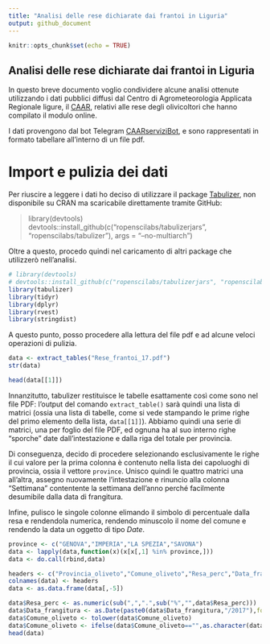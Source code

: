 ```yaml
---
title: "Analisi delle rese dichiarate dai frantoi in Liguria"
output: github_document
---
```


```r
knitr::opts_chunk$set(echo = TRUE)
```

## Analisi delle rese dichiarate dai frantoi in Liguria

In questo breve documento voglio condividere alcune analisi ottenute utilizzando i dati pubblici diffusi dal Centro di Agrometeorologia Applicata Regionale ligure, il [CAAR](http://www.agriligurianet.it/it/impresa/assistenza-tecnica-e-centri-serivizio/agrometeo-caar.html),  relativi alle rese degli olivicoltori che hanno compilato il modulo online. 

I dati provengono dal bot Telegram [CAARserviziBot](https://t.me/CAARserviziBot), e sono rappresentati in formato tabellare all'interno di un file pdf.

# Import e pulizia dei dati

Per riuscire a leggere i dati ho deciso di utilizzare il package [Tabulizer](https://github.com/ropensci/tabulizer), non disponibile su CRAN ma scaricabile direttamente tramite GitHub:

>library(devtools)
>devtools::install_github(c("ropenscilabs/tabulizerjars", "ropenscilabs/tabulizer"), args = "--no-multiarch")

Oltre a questo, procedo quindi nel caricamento di altri package che utilizzerò nell'analisi.

```r
# library(devtools)
# devtools::install_github(c("ropenscilabs/tabulizerjars", "ropenscilabs/tabulizer"), args = "--no-multiarch")
library(tabulizer)
library(tidyr)
library(dplyr)
library(rvest)
library(stringdist)
```


A questo punto, posso procedere alla lettura del file pdf e ad alcune veloci operazioni di pulizia.

```r
data <- extract_tables("Rese_frantoi_17.pdf")
str(data)

head(data[[1]])
```

Innanzitutto, tabulizer restituisce le tabelle esattamente così come sono nel file PDF: l'output del comando `extract_table()` sarà quindi una lista di matrici (ossia una lista di tabelle, come si vede stampando le prime righe del primo elemento della lista, `data[[1]]`). Abbiamo quindi una serie di matrici, una per foglio del file PDF, ed ognuna ha al suo interno righe "sporche" date dall'intestazione e dalla riga del totale per provincia.

Di conseguenza, decido di procedere selezionando esclusivamente le righe il cui valore per la prima colonna è contenuto nella lista dei capoluoghi di provincia, ossia il vettore `province`. Unisco quindi le quattro matrici una all'altra, assegno nuovamente l'intestazione e rinuncio alla colonna "Settimana" contentente la settimana dell'anno  perché facilmente desumibile dalla data di frangitura.

Infine, pulisco le singole colonne elimando il simbolo di percentuale dalla resa e rendendola numerica, rendendo minuscolo il nome del comune e rendendo la data un oggetto di tipo *Date*.

```r
province <- c("GENOVA","IMPERIA","LA SPEZIA","SAVONA")
data <- lapply(data,function(x)(x[x[,1] %in% province,]))
data <- do.call(rbind,data)

headers <- c("Provincia_oliveto","Comune_oliveto","Resa_perc","Data_frangitura","Settimana")
colnames(data) <- headers
data <- as.data.frame(data[,-5])

data$Resa_perc <- as.numeric(sub(",",".",sub("%","",data$Resa_perc)))
data$Data_frangitura <- as.Date(paste0(data$Data_frangitura,"/2017"),format = "%d/%m/%Y")
data$Comune_oliveto <- tolower(data$Comune_oliveto)
data$Comune_oliveto <- ifelse(data$Comune_oliveto=="",as.character(data$Provincia_oliveto),data$Comune_oliveto)
head(data)
```

